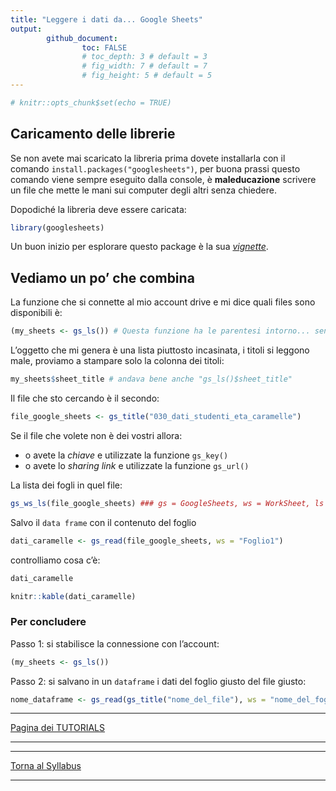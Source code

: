 ```yaml
---
title: "Leggere i dati da... Google Sheets"
output: 
        github_document:
                toc: FALSE
                # toc_depth: 3 # default = 3
                # fig_width: 7 # default = 7
                # fig_height: 5 # default = 5
---
```


```r
# knitr::opts_chunk$set(echo = TRUE)
```

## Caricamento delle librerie


Se non avete mai scaricato la libreria prima dovete installarla con il comando `install.packages("googlesheets")`, per buona prassi questo comando viene sempre eseguito dalla console, è **maleducazione** scrivere un file che mette le mani sui computer degli altri senza chiedere.

Dopodiché la libreria deve essere caricata:

```r
library(googlesheets)
```

Un buon inizio per esplorare questo package è la sua [_vignette_](https://cran.r-project.org/web/packages/googlesheets/vignettes/basic-usage.html).

## Vediamo un po' che combina

La funzione che si connette al mio account drive e mi dice quali files sono disponibili è:

```r
(my_sheets <- gs_ls()) # Questa funzione ha le parentesi intorno... senza non funziona...
```

L'oggetto che mi genera è una lista piuttosto incasinata, i titoli si leggono male, proviamo a stampare solo la colonna dei titoli:

```r
my_sheets$sheet_title # andava bene anche "gs_ls()$sheet_title"
```

Il file che sto cercando è il secondo:

```r
file_google_sheets <- gs_title("030_dati_studenti_eta_caramelle")
```

Se il file che volete non è dei vostri allora:

* o avete la _chiave_ e utilizzate la funzione `gs_key()`
* o avete lo _sharing link_ e utilizzate la funzione `gs_url()`

La lista dei fogli in quel file:

```r
gs_ws_ls(file_google_sheets) ### gs = GoogleSheets, ws = WorkSheet, ls = LiSt
```

Salvo il `data frame` con il contenuto del foglio

```r
dati_caramelle <- gs_read(file_google_sheets, ws = "Foglio1")
```

controlliamo cosa c'è:

```r
dati_caramelle
```

```r
knitr::kable(dati_caramelle)
```

### Per concludere

Passo 1: si stabilisce la connessione con l'account:

```r
(my_sheets <- gs_ls())
```

Passo 2: si salvano in un `dataframe` i dati del foglio giusto del file giusto:

```r
nome_dataframe <- gs_read(gs_title("nome_del_file"), ws = "nome_del_foglio")
```


---

<div align="center">
[Pagina dei TUTORIALS](./tutorials/)
</div>

---

---

<div align="center">
[Torna al Syllabus](../README.md)
</div>
---